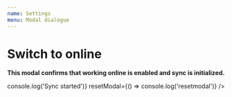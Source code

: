 ```yaml
---
name: Settings
menu: Modal dialogue
---
```



# Switch to online

<Props of={SettingsModalDialogue} />

**This modal confirms that working online is enabled and sync is initialized.**

<Playground>
  <SettingsModalDialogue
    SyncWithDatabase={() => console.log('Sync started')}
    resetModal={() => console.log('resetmodal')}
  />
</Playground>
